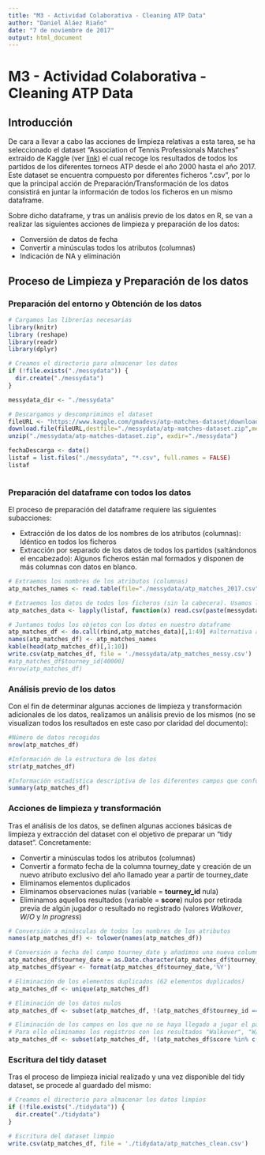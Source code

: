```yaml
---
title: "M3 - Actividad Colaborativa - Cleaning ATP Data"
author: "Daniel Aláez Riaño"
date: "7 de noviembre de 2017"
output: html_document
---
```


# M3 - Actividad Colaborativa - Cleaning ATP Data

## Introducción

De cara a llevar a cabo las acciones de limpieza relativas a esta tarea, se ha seleccionado el dataset "Association of Tennis Professionals Matches" extraido de Kaggle (ver [link](https://www.kaggle.com/gmadevs/atp-matches-dataset)) el cual recoge los resultados de todos los partidos de los diferentes torneos ATP desde el año 2000 hasta el año 2017. Este dataset se encuentra compuesto por diferentes ficheros ".csv", por lo que la principal acción de Preparación/Transformación de los datos consistirá en juntar la información de todos los ficheros en un mismo dataframe. 

Sobre dicho dataframe, y tras un análisis previo de los datos en R, se van a realizar las siguientes acciones de limpieza y preparación de los datos:

 * Conversión de datos de fecha
 * Convertir a minúsculas todos los atributos (columnas)
 * Indicación de NA y eliminación

## Proceso de Limpieza y Preparación de los datos

### Preparación del entorno y Obtención de los datos

```r
# Cargamos las librerías necesarias
library(knitr)
library (reshape)
library(readr)
library(dplyr)

# Creamos el directorio para almacenar los datos
if (!file.exists("./messydata")) {
  dir.create("./messydata")
}

messydata_dir <- "./messydata"

# Descargamos y descomprimimos el dataset
fileURL <- "https://www.kaggle.com/gmadevs/atp-matches-dataset/downloads/atp-matches-dataset.zip"
download.file(fileURL,destfile="./messydata/atp-matches-dataset.zip",method="auto") 
unzip("./messydata/atp-matches-dataset.zip", exdir="./messydata") 

fechaDescarga <- date() 
listaf = list.files("./messydata", "*.csv", full.names = FALSE)
listaf



```

### Preparación del dataframe con todos los datos

El proceso de preparación del dataframe requiere las siguientes subacciones:

 * Extracción de los datos de los nombres de los atributos (columnas): Idéntico en todos los ficheros
 * Extracción por separado de los datos de todos los partidos (saltándonos el encabezado): Algunos ficheros están mal formados y disponen de más columnas con datos en blanco.

```r

# Extraemos los nombres de los atributos (columnas)
atp_matches_names <- read.table(file="./messydata/atp_matches_2017.csv",nrow=1,stringsAsFactors = FALSE, sep=",")

# Extraemos los datos de todos los ficheros (sin la cabecera). Usamos la función paste para conformar la ruta con todos los ficheros ".csv"
atp_matches_data <- lapply(listaf, function(x) read.csv(paste(messydata_dir,x, sep='/'), na.strings = "NA", stringsAsFactors = FALSE, skip=1, header=FALSE, sep=",", fill=TRUE)[,1:49])

# Juntamos todos los objetos con los datos en nuestro dataframe
atp_matches_df <- do.call(rbind,atp_matches_data)[,1:49] #alternativa a rbind(atp_matches_data)
names(atp_matches_df) <- atp_matches_names
kable(head(atp_matches_df)[,1:10])
write.csv(atp_matches_df, file = './messydata/atp_matches_messy.csv')
#atp_matches_df$tourney_id[40000]
#nrow(atp_matches_df)
```

### Análisis previo de los datos

Con el fin de determinar algunas acciones de limpieza y transformación adicionales de los datos, realizamos un análisis previo de los mismos (no se visualizan todos los resultados en este caso por claridad del documento):

```r

#Número de datos recogidos
nrow(atp_matches_df)

#Información de la estructura de los datos 
str(atp_matches_df)

#Información estadística descriptiva de los diferentes campos que conforman el dataframe 
summary(atp_matches_df)

```

### Acciones de limpieza y transformación

Tras el análisis de los datos, se definen algunas acciones básicas de limpieza y extracción del dataset con el objetivo de preparar un "tidy dataset". Concretamente:

 * Convertir a minúsculas todos los atributos (columnas)
 * Convertir a formato fecha de la columna tourney_date y creación de un nuevo atributo exclusivo del año llamado year a partir de tourney_date
 * Eliminamos elementos duplicados
 * Eliminamos observaciones nulas (variable = **tourney_id** nula)
 * Eliminamos aquellos resultados (variable = **score**) nulos por retirada previa de algún jugador o resultado no registrado (valores *Walkover*, *W/O* y *In progress*)
 

```r
# Conversión a minúsculas de todos los nombres de los atributos
names(atp_matches_df) <- tolower(names(atp_matches_df))

# Conversión a fecha del campo tourney_date y añadimos una nueva columna exclusiva para recoger únicamente el año
atp_matches_df$tourney_date = as.Date.character(atp_matches_df$tourney_date, "%Y%m%d")
atp_matches_df$year <- format(atp_matches_df$tourney_date,'%Y')

# Eliminación de los elementos duplicados (62 elementos duplicados)
atp_matches_df <- unique(atp_matches_df)

# Eliminación de los datos nulos
atp_matches_df <- subset(atp_matches_df, !(atp_matches_df$tourney_id == "NA" | atp_matches_df$tourney_id == ""))

# Eliminación de los campos en los que no se haya llegado a jugar el partido por retirada previa de algún jugador
# Para ello eliminamos los registros con los resultados "Walkover", "W/O" e "In Progress"
atp_matches_df <- subset(atp_matches_df, !(atp_matches_df$score %in% c("Walkover", "W/O", "In Progress")))

```

### Escritura del tidy dataset

Tras el proceso de limpieza inicial realizado y una vez disponible del tidy dataset, se procede al guardado del mismo:

```r

# Creamos el directorio para almacenar los datos limpios
if (!file.exists("./tidydata")) {
  dir.create("./tidydata")
}

# Escritura del dataset limpio
write.csv(atp_matches_df, file = './tidydata/atp_matches_clean.csv')

```

